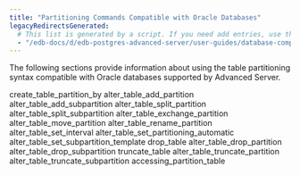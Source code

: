 ```yaml
---
title: "Partitioning Commands Compatible with Oracle Databases"
legacyRedirectsGenerated:
  # This list is generated by a script. If you need add entries, use the `legacyRedirects` key.
  - "/edb-docs/d/edb-postgres-advanced-server/user-guides/database-compatibility-for-oracle-developers-guide/9.6/Database_Compatibility_for_Oracle_Developers_Guide_v9.6.1.104.html"
---
```


<div id="partitioning_commands_compatible_with_oracle_databases" class="registered_link"></div>

The following sections provide information about using the table partitioning syntax compatible with Oracle databases supported by Advanced Server.

<div class="toctree" maxdepth="4">

create_table_partition_by alter_table_add_partition alter_table_add_subpartition alter_table_split_partition alter_table_split_subpartition alter_table_exchange_partition alter_table_move_partition alter_table_rename_partition alter_table_set_interval alter_table_set_partitioning_automatic alter_table_set_subpartition_template drop_table alter_table_drop_partition alter_table_drop_subpartition truncate_table alter_table_truncate_partition alter_table_truncate_subpartition accessing_partition_table

</div>
